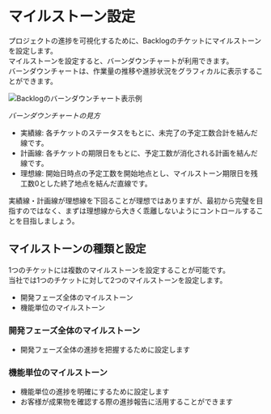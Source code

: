 # マイルストーン設定

プロジェクトの進捗を可視化するために、Backlogのチケットにマイルストーンを設定します。  
マイルストーンを設定すると、バーンダウンチャートが利用できます。  
バーンダウンチャートは、作業量の推移や進捗状況をグラフィカルに表示することができます。  

![Backlogのバーンダウンチャート表示例](img/2023-07-03-17-41-23.png)

_バーンダウンチャートの見方_

* 実績線: 各チケットのステータスをもとに、未完了の予定工数合計を結んだ線です。
* 計画線: 各チケットの期限日をもとに、予定工数が消化される計画を結んだ線です。
* 理想線: 開始日時点の予定工数を開始地点とし、マイルストーン期限日を残工数0とした終了地点を結んだ直線です。

実績線・計画線が理想線を下回ることが理想ではありますが、最初から完璧を目指すのではなく、まずは理想線から大きく乖離しないようにコントロールすることを目指しましょう。

## マイルストーンの種類と設定

1つのチケットには複数のマイルストーンを設定することが可能です。  
当社では1つのチケットに対して2つのマイルストーンを設定します。

* 開発フェーズ全体のマイルストーン
* 機能単位のマイルストーン

### 開発フェーズ全体のマイルストーン
- 開発フェーズ全体の進捗を把握するために設定します

### 機能単位のマイルストーン
- 機能単位の進捗を明確にするために設定します
- お客様が成果物を確認する際の進捗報告に活用することができます
